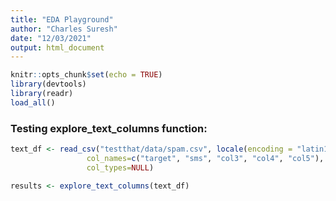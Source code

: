 ```yaml
---
title: "EDA Playground"
author: "Charles Suresh"
date: "12/03/2021"
output: html_document
---
```


```r
knitr::opts_chunk$set(echo = TRUE)
library(devtools)
library(readr)
load_all()
```

### Testing explore_text_columns function:

```r
text_df <- read_csv("testthat/data/spam.csv", locale(encoding = "latin1"),
                 col_names=c("target", "sms", "col3", "col4", "col5"),
                 col_types=NULL)
```


```r
results <- explore_text_columns(text_df)
```


